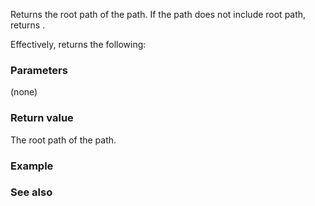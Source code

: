 {{cpp/experimental/fs/path/title|root_path}}
{{cpp/experimental/fs/path/navbar}}
{{dcl begin}}
{{dcl|since=fs_ts|1=
path root_path() const;
}}
{{dcl end}}

Returns the root path of the path. If the path does not include root path, returns {{c|path()}}.

Effectively, returns the following:
{{cc|
root_name() / root_directory()
}}

===Parameters===
(none)

===Return value===
The root path of the path.

{{cpp/impldef exception}}

===Example===
{{example|code=
#include &lt;experimental/filesystem&gt;
#include &lt;iostream&gt;
namespace fs = std::experimental::filesystem;

int main()
{
    std::cout &lt;&lt; "Current root path is: " &lt;&lt; fs::current_path().root_path() &lt;&lt; '\n';
}
|p=true
|output=
Current root path is: "C:\"
}}

===See also===
{{dsc begin}}
{{dsc inc|cpp/experimental/fs/path/dsc root_name}}
{{dsc inc|cpp/experimental/fs/path/dsc root_directory}}
{{dsc end}}